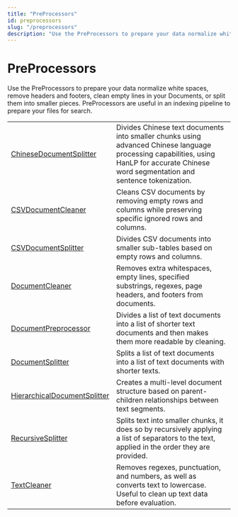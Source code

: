 ```yaml
---
title: "PreProcessors"
id: preprocessors
slug: "/preprocessors"
description: "Use the PreProcessors to prepare your data normalize white spaces, remove headers and footers, clean empty lines in your Documents, or split them into smaller pieces. PreProcessors are useful in an indexing pipeline to prepare your files for search."
---
```


# PreProcessors

Use the PreProcessors to prepare your data normalize white spaces, remove headers and footers, clean empty lines in your Documents, or split them into smaller pieces. PreProcessors are useful in an indexing pipeline to prepare your files for search.

|  |  |
| --- | --- |
| [ChineseDocumentSplitter](doc:chinesedocumentsplitter) | Divides Chinese text documents into smaller chunks using advanced Chinese language processing capabilities, using HanLP for accurate Chinese word segmentation and sentence tokenization. |
| [CSVDocumentCleaner](doc:csvdocumentcleaner) | Cleans CSV documents by removing empty rows and columns while preserving specific ignored rows and columns. |
| [CSVDocumentSplitter](doc:csvdocumentsplitter) | Divides CSV documents into smaller sub-tables based on empty rows and columns. |
| [DocumentCleaner](/docs/documentcleaner) | Removes extra whitespaces, empty lines, specified substrings, regexes, page headers, and footers from documents. |
| [DocumentPreprocessor](doc:documentpreprocessor) | Divides a list of text documents into a list of shorter text documents and then makes them more readable by cleaning. |
| [DocumentSplitter](/docs/documentsplitter) | Splits a list of text documents into a list of text documents with shorter texts. |
| [HierarchicalDocumentSplitter](doc:hierarchicaldocumentsplitter) | Creates a multi-level document structure based on parent-children relationships between text segments. |
| [RecursiveSplitter](doc:recursivesplitter) | Splits text into smaller chunks, it does so by recursively applying a list of separators   to the text, applied in the order they are provided. |
| [TextCleaner](/docs/textcleaner) | Removes regexes, punctuation, and numbers, as well as converts text to lowercase. Useful to clean up text data before evaluation. |

